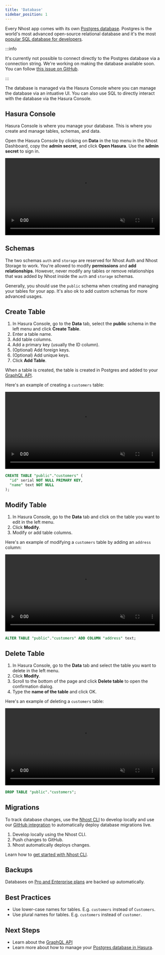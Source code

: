 ```yaml
---
title: 'Database'
sidebar_position: 1
---
```



Every Nhost app comes with its own [Postgres database](https://postgres.org/). Postgres is the world's most advanced open-source relational database and it's the most [popular SQL database for developers](https://insights.stackoverflow.com/survey/2021#section-most-loved-dreaded-and-wanted-databases).

:::info

It's currently not possible to connect directly to the Postgres database via a connection string. We're working on making the database available soon. You can follow [this issue on GitHub](https://github.com/nhost/nhost/issues/113).

:::

The database is managed via the Hasura Console where you can manage the database via an intuative UI. You can also use SQL to directly interact with the database via the Hasura Console.

## Hasura Console

Hasura Console is where you manage your database. This is where you create and manage tables, schemas, and data.

Open the Hasura Console by clicking on **Data** in the top menu in the Nhost Dashboard, copy the **admin secret**, and click **Open Hasura**. Use the **admin secret** to sign in.

<video width="99%" autoPlay muted loop controls="true">
  <source src="/videos/open-hasura-console.mp4" type="video/mp4" />
</video>

## Schemas

The two schemas `auth` and `storage` are reserved for Nhost Auth and Nhost Storage to work. You're allowed to modify **permissions** and **add relationships**. However, never modify any tables or remove relationships that was added by Nhost inside the `auth` and `storage` schemas.

Generally, you should use the `public` schema when creating and managing your tables for your app. It's also ok to add custom schemas for more advanced usages.

## Create Table

1. In Hasura Console, go to the **Data** tab, select the **public** schema in the left menu and click **Create Table**.
2. Enter a table name.
3. Add table columns.
4. Add a primary key (usually the ID column).
5. (Optional) Add foreign keys.
6. (Optional) Add unique keys.
7. Click **Add Table**.

When a table is created, the table is created in Postgres and added to your [GraphQL API](/platform/graphql).

Here's an example of creating a `customers` table:

<Tabs groupId="hasura-console-vs-sql">
  <TabItem value="hasura-cosnole" label="Hasura Console" default>

<video width="99%" autoPlay muted loop controls="true">
  <source src="/videos/hasura-create-table.mp4" type="video/mp4" />
</video>

  </TabItem>
  <TabItem value="sql" label="SQL">

```sql
CREATE TABLE "public"."customers" (
  "id" serial NOT NULL PRIMARY KEY,
  "name" text NOT NULL
);
```

  </TabItem>
</Tabs>

## Modify Table

1. In Hasura Console, go to the **Data** tab and click on the table you want to edit in the left menu.
2. Click **Modify**.
3. Modify or add table columns.

Here's an example of modifying a `customers` table by adding an `address` column:

<Tabs groupId="hasura-console-vs-sql">
  <TabItem value="hasura-cosnole" label="Hasura Console" default>

<video width="99%" autoPlay muted loop controls="true">
  <source src="/videos/hasura-modify-table.mp4" type="video/mp4" />
</video>

  </TabItem>
  <TabItem value="sql" label="SQL">

```sql
ALTER TABLE "public"."customers" ADD COLUMN "address" text;
```

  </TabItem>
</Tabs>

## Delete Table

1. In Hasura Console, go to the **Data** tab and select the table you want to delete in the left menu.
2. Click **Modify**.
3. Scroll to the bottom of the page and click **Delete table** to open the confirmation dialog.
4. Type the **name of the table** and click OK.

Here's an example of deleting a `customers` table:

<Tabs groupId="hasura-console-vs-sql">
  <TabItem value="hasura-cosnole" label="Hasura Console" default>

<video width="99%" autoPlay muted loop controls="true">
  <source src="/videos/hasura-delete-table.mp4" type="video/mp4" />
</video>

  </TabItem>
  <TabItem value="sql" label="SQL">

```sql
DROP TABLE "public"."customers";
```

  </TabItem>
</Tabs>

## Migrations

To track database changes, use the [Nhost CLI](/platform/cli) to develop locally and use our [GitHub integration](/platform/github-integration) to automatically deploy database migrations live.

1. Develop locally using the Nhost CLI.
2. Push changes to GitHub.
3. Nhost automatically deploys changes.

Learn how to [get started with Nhost CLI](/platform/overview/get-started-with-nhost-cli).

## Backups

Databases on [Pro and Enterprise plans](https://nhost.io/pricing) are backed up automatically.

## Best Practices

- Use lower-case names for tables. E.g. `customers` instead of `Customers`.
- Use plural names for tables. E.g. `customers` instead of `customer`.

## Next Steps

- Learn about the [GraphQL API](/platform/graphql)
- Learn more about how to manage your [Postgres database in Hasura](https://hasura.io/docs/latest/graphql/core/databases/postgres/schema/index/).
